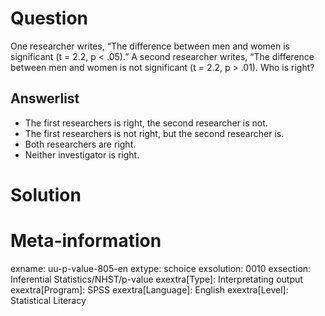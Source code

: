 Question
========
  
One researcher writes, "The difference between men and women is significant (t = 2.2, p < .05)." A second researcher writes, "The difference between men and women is not significant (t = 2.2, p > .01). Who is right?


  
Answerlist
----------
* The first researchers is right, the second researcher is not.
* The first researchers is not right, but the second researcher is.
* Both researchers are right.  
* Neither investigator is right.


Solution
========

Meta-information
================
exname: uu-p-value-805-en
extype: schoice
exsolution: 0010
exsection: Inferential Statistics/NHST/p-value
exextra[Type]: Interpretating output
exextra[Program]: SPSS
exextra[Language]: English
exextra[Level]: Statistical Literacy

